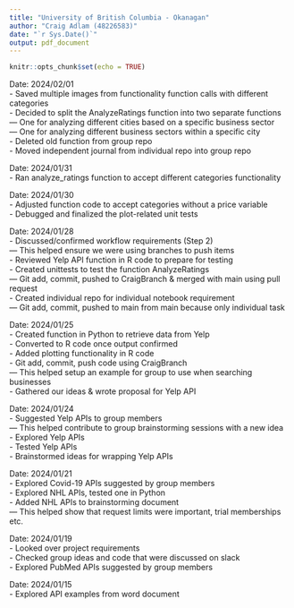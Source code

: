 ```yaml
---
title: "University of British Columbia - Okanagan"
author: "Craig Adlam (48226583)"
date: "`r Sys.Date()`"
output: pdf_document
---
```


```r
knitr::opts_chunk$set(echo = TRUE)
```

Date: 2024/02/01  
- Saved multiple images from functionality function calls with different categories  
- Decided to split the AnalyzeRatings function into two separate functions  
--- One for analyzing different cities based on a specific business sector  
--- One for analyzing different business sectors within a specific city  
- Deleted old function from group repo  
- Moved independent journal from individual repo into group repo  

Date: 2024/01/31  
- Ran analyze_ratings function to accept different categories functionality  

Date: 2024/01/30  
- Adjusted function code to accept categories without a price variable  
- Debugged and finalized the plot-related unit tests  

Date: 2024/01/28  
- Discussed/confirmed workflow requirements (Step 2)  
--- This helped ensure we were using branches to push items  
- Reviewed Yelp API function in R code to prepare for testing  
- Created unittests to test the function AnalyzeRatings  
--- Git add, commit, pushed to CraigBranch & merged with main using pull request  
- Created individual repo for individual notebook requirement  
--- Git add, commit, pushed to main from main because only individual task  

Date: 2024/01/25  
- Created function in Python to retrieve data from Yelp  
- Converted to R code once output confirmed  
- Added plotting functionality in R code  
- Git add, commit, push code using CraigBranch  
--- This helped setup an example for group to use when searching businesses  
- Gathered our ideas & wrote proposal for Yelp API  

Date: 2024/01/24  
- Suggested Yelp APIs to group members  
--- This helped contribute to group brainstorming sessions with a new idea   
- Explored Yelp APIs  
- Tested Yelp APIs  
- Brainstormed ideas for wrapping Yelp APIs  

Date: 2024/01/21  
- Explored Covid-19 APIs suggested by group members  
- Explored NHL APIs, tested one in Python  
- Added NHL APIs to brainstorming document  
--- This helped show that request limits were important, trial memberships etc.  

Date: 2024/01/19  
- Looked over project requirements  
- Checked group ideas and code that were discussed on slack  
- Explored PubMed APIs suggested by group members   

Date: 2024/01/15  
- Explored API examples from word document  


